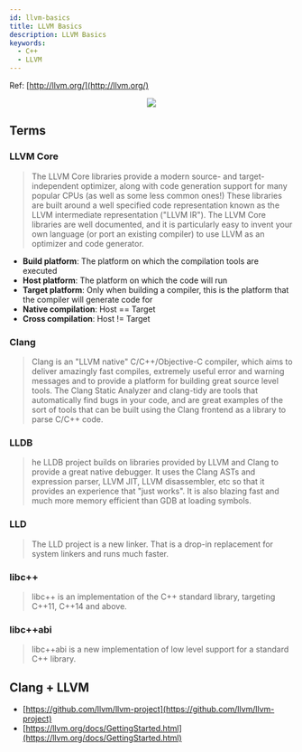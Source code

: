 ```yaml
---
id: llvm-basics
title: LLVM Basics
description: LLVM Basics
keywords:
  - C++
  - LLVM
---
```



Ref: [http://llvm.org/](http://llvm.org/)

<center>
  <img src={useBaseUrl('img/lang/cpp/advanced-cpp/llvm/llvm-llvm.png')} />
</center>

## Terms

### LLVM Core

> The LLVM Core libraries provide a modern source- and target-independent optimizer, along with code generation support for many popular CPUs (as well as some less common ones!) These libraries are built around a well specified code representation known as the LLVM intermediate representation ("LLVM IR"). The LLVM Core libraries are well documented, and it is particularly easy to invent your own language (or port an existing compiler) to use LLVM as an optimizer and code generator.

- **Build platform**: The platform on which the compilation tools are executed
- **Host platform**: The platform on which the code will run
- **Target platform**: Only when building a compiler, this is the platform that the compiler will generate code for
- **Native compilation**: Host == Target
- **Cross compilation**: Host != Target

### Clang

> Clang is an "LLVM native" C/C++/Objective-C compiler, which aims to deliver amazingly fast compiles, extremely useful error and warning messages and to provide a platform for building great source level tools. The Clang Static Analyzer and clang-tidy are tools that automatically find bugs in your code, and are great examples of the sort of tools that can be built using the Clang frontend as a library to parse C/C++ code.

### LLDB

> he LLDB project builds on libraries provided by LLVM and Clang to provide a great native debugger. It uses the Clang ASTs and expression parser, LLVM JIT, LLVM disassembler, etc so that it provides an experience that "just works". It is also blazing fast and much more memory efficient than GDB at loading symbols.

### LLD

> The LLD project is a new linker. That is a drop-in replacement for system linkers and runs much faster.

### libc++

> libc++ is an implementation of the C++ standard library, targeting C++11, C++14 and above.

### libc++abi

> libc++abi is a new implementation of low level support for a standard C++ library.

## Clang + LLVM

- [https://github.com/llvm/llvm-project](https://github.com/llvm/llvm-project)
- [https://llvm.org/docs/GettingStarted.html](https://llvm.org/docs/GettingStarted.html)
